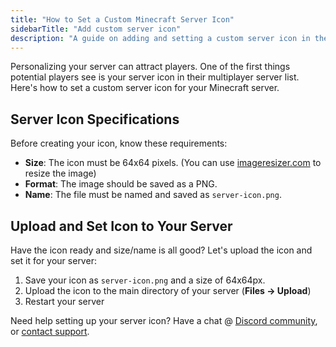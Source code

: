 ```yaml
---
title: "How to Set a Custom Minecraft Server Icon"
sidebarTitle: "Add custom server icon"
description: "A guide on adding and setting a custom server icon in the Minecraft server list."
---
```


Personalizing your server can attract players. One of the first things potential players see is your server icon in their multiplayer server list.
Here's how to set a custom server icon for your Minecraft server.

## Server Icon Specifications
Before creating your icon, know these requirements:

- **Size**: The icon must be 64x64 pixels. (You can use [imageresizer.com](https://imageresizer.com/) to resize the image)
- **Format**: The image should be saved as a PNG.
- **Name**: The file must be named and saved as `server-icon.png`.

## Upload and Set Icon to Your Server

Have the icon ready and size/name is all good? Let's upload the icon and set it for your server:

1. Save your icon as `server-icon.png` and a size of 64x64px.
2. Upload the icon to the main directory of your server (**Files -> Upload**)
3. Restart your server

Need help setting up your server icon? Have a chat @ [Discord community](https://berrybyte.net/discord), or [contact support](https://berrybyte.net/support).